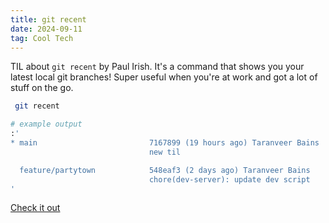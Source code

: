 ```yaml
---
title: git recent
date: 2024-09-11
tag: Cool Tech
---
```


TIL about `git recent` by Paul Irish. It's a command that shows you your latest
local git branches! Super useful when you're at work and got a lot of stuff on
the go.

```bash
 git recent

# example output
:'
* main                         7167899 (19 hours ago) Taranveer Bains
                               new til

  feature/partytown            548eaf3 (2 days ago) Taranveer Bains
                               chore(dev-server): update dev script
'
```

[Check it out](https://github.com/paulirish/git-recent)
